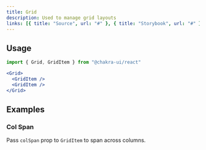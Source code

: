 ```yaml
---
title: Grid
description: Used to manage grid layouts
links: [{ title: "Source", url: "#" }, { title: "Storybook", url: "#" }]
---
```


<ExampleTabs name="grid-basic" />

## Usage

```jsx
import { Grid, GridItem } from "@chakra-ui/react"
```

```jsx
<Grid>
  <GridItem />
  <GridItem />
</Grid>
```

## Examples

### Col Span

Pass `colSpan` prop to `GridItem` to span across columns.

<ExampleTabs name="grid-with-col-span" />
